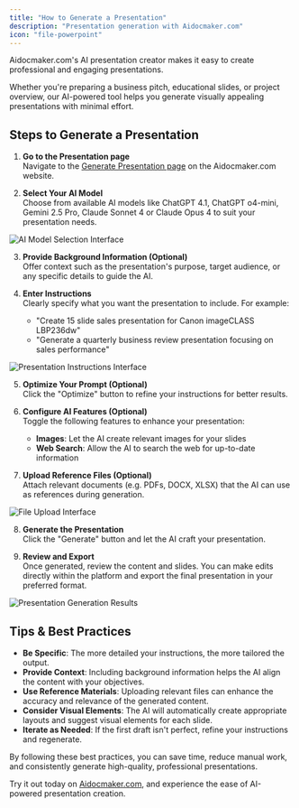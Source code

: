 ```yaml
---
title: "How to Generate a Presentation"
description: "Presentation generation with Aidocmaker.com"
icon: "file-powerpoint"
---
```


Aidocmaker.com's AI presentation creator makes it easy to create professional and engaging presentations.

Whether you're preparing a business pitch, educational slides, or project overview, our AI-powered tool helps you generate visually appealing presentations with minimal effort.

## Steps to Generate a Presentation

1. **Go to the Presentation page**\
   Navigate to the [Generate Presentation page](https://www.aidocmaker.com/g0/pptx) on the Aidocmaker.com website.

2. **Select Your AI Model**\
   Choose from available AI models like ChatGPT 4.1, ChatGPT o4-mini, Gemini 2.5 Pro, Claude Sonnet 4 or Claude Opus 4 to suit your presentation needs.

<img
  src="/getting-started/images/generate_presentation_models.png"
  alt="AI Model Selection Interface"
  className="rounded-2xl"
/>

3. **Provide Background Information (Optional)**\
   Offer context such as the presentation's purpose, target audience, or any specific details to guide the AI.

4. **Enter Instructions**\
   Clearly specify what you want the presentation to include. For example:
   - "Create 15 slide sales presentation for Canon imageCLASS LBP236dw"
   - "Generate a quarterly business review presentation focusing on sales performance"

<img
  src="/getting-started/images/generate_presentation_instructions.png"
  alt="Presentation Instructions Interface"
  className="rounded-2xl"
/>

5. **Optimize Your Prompt (Optional)**\
   Click the "Optimize" button to refine your instructions for better results.

6. **Configure AI Features (Optional)**\
   Toggle the following features to enhance your presentation:
   - **Images**: Let the AI create relevant images for your slides
   - **Web Search**: Allow the AI to search the web for up-to-date information


7. **Upload Reference Files (Optional)**\
   Attach relevant documents (e.g. PDFs, DOCX, XLSX) that the AI can use as references during generation.

<img
  src="/getting-started/images/multimodal_imports.png"
  alt="File Upload Interface"
  className="rounded-2xl"
/>

8. **Generate the Presentation**\
   Click the "Generate" button and let the AI craft your presentation.

9. **Review and Export**\
   Once generated, review the content and slides. You can make edits directly within the platform and export the final presentation in your preferred format.

<img
  src="/getting-started/images/generate_presentation_results.png"
  alt="Presentation Generation Results"
  className="rounded-2xl"
/>

## Tips & Best Practices

- **Be Specific**: The more detailed your instructions, the more tailored the output.
- **Provide Context**: Including background information helps the AI align the content with your objectives.
- **Use Reference Materials**: Uploading relevant files can enhance the accuracy and relevance of the generated content.
- **Consider Visual Elements**: The AI will automatically create appropriate layouts and suggest visual elements for each slide.
- **Iterate as Needed**: If the first draft isn't perfect, refine your instructions and regenerate.

By following these best practices, you can save time, reduce manual work, and consistently generate high-quality, professional presentations.

Try it out today on [Aidocmaker.com](https://www.aidocmaker.com), and experience the ease of AI-powered presentation creation.
